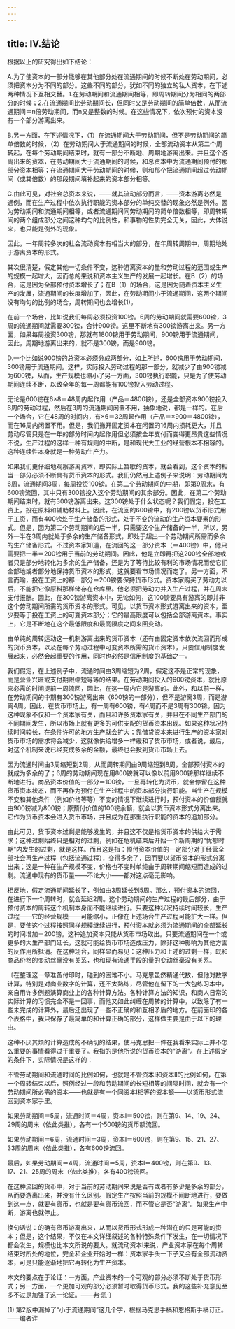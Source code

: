 ```yaml
---
---
---
```

title: Ⅳ.结论
---



根据以上的研究得出如下结论：

A.为了使资本的一部分能够在其他部分处在流通期间的时候不断处在劳动期间，必须把资本分为不同的部分。这些不同的部分，犹如不同的独立的私人资本，在下述两种情况下互相交替。1.在劳动期间和流通期间相等，即周转期间分为相同的两部分的时候；2.在流通期间比劳动期间长，但同时又是劳动期间的简单倍数，从而流通期间＝n倍劳动期间，而n又是整数的时候。在这些情况下，依次预付的资本没有一个部分游离出来。

B.另一方面，在下述情况下，（1）在流通期间大于劳动期间，但不是劳动期间的简单倍数的时候，（2）在劳动期间大于流通期间的时候，全部流动资本从第二个周转起，在每个劳动期间结束时，就有一部分不断地、周期地游离出来。并且这个游离出来的资本，在劳动期间大于流通期间的时候，和总资本中为流通期间预付的那部分资本相等；在流通期间大于劳动期间的时候，则和那个把流通期间超过劳动期间（或其倍数）的那段期间填补起来的资本部分相等。

C.由此可见，对社会总资本来说，——就其流动部分而言，——资本游离必然是通例，而在生产过程中依次执行职能的资本部分的单纯交替的现象必然是例外。因为劳动期间和流通期间相等，或者流通期间同劳动期间的简单倍数相等，即周转期间的两个组成部分之间这种均匀的比例性，和事物的性质完全无关，因此，大体说来，也只能是例外的现象。

因此，一年周转多次的社会流动资本有相当大的部分，在年周转周期中，周期地处于游离资本的形式。

其次很清楚，假定其他一切条件不变，这种游离资本的量和劳动过程的范围或生产的规模一起增大，因而总的来说和资本主义生产的发展一起增长。在B（2）的场合，这是因为全部预付资本增长了；在B（1）的场合，这是因为随着资本主义生产的发展，流通期间的长度增加了，因此，在劳动期间小于流通期间，这两个期间没有均匀的比例的场合，周转期间也会增长(1)。

在前一个场合，比如说我们每周必须投资100镑。6周的劳动期间就需要600镑，3周的流通期间就需要300镑，合计900镑。这里不断地有300镑游离出来。另一方面，如果每周投资300镑，那就有1800镑用于劳动期间，900镑用于流通期间，因此，周期地游离出来的，就不是300镑，而是900镑。

D.一个比如说900镑的总资本必须分成两部分，如上所述，600镑用于劳动期间，300镑用于流通期间。这样，实际投入劳动过程的那一部分，就减少了由900镑减为600镑，从而，生产规模也缩小了另一方面，300镑执行职能，只是为了使劳动期间连续不断，以致全年的每一周都能有100镑投入劳动过程。

无论是600镑在6×8＝48周内起作用（产品＝4800镑），还是全部资本900镑投入6周的劳动过程，然后在3周的流通期间闲置不用，抽象地说，都是一样的。在后一个场合，它在48周的时间内，有×6＝32周起作用（产品＝×900＝4800镑），而在16周内闲置不用。但是，我们撇开固定资本在闲置的16周内损耗更大，并且劳动尽管只是在一年的部分时间内起作用但必须按全年支付而变得更昂贵这些情况不说，生产过程的这样一种有规则的中断，是和现代大工业的经营根本不相容的。这种连续性本身就是一种劳动生产力。

如果我们更仔细地观察游离资本，即实际上暂歇的资本，就会看到，这个资本的相当一部分必须不断具有货币资本的形式。我们仍然用上述例子来说明：劳动期间为6周，流通期间3周，每周投资100镑。在第二个劳动期间的中期，即第9周末，有600镑流回，其中只有300镑投入这个劳动期间的其余部分。因此，在第二个劳动期间结束时，就有300镑游离出来。这300镑处于什么状态呢？我们假定，投在工资上，投在原料和辅助材料上。因此，在流回的600镑中，有200镑以货币形式用于工资，而有400镑处于生产储备的形式，处于不变的流动的生产资本要素的形式。但是，因为第二个劳动期间的后一半，只需要这个生产储备的一半，所以，另外一半在3周内就处于多余的生产储备形式，即处于超出一个劳动期间所需而多余的生产储备形式。不过资本家知道，在流回的这一部分资本（＝400镑）中，他只需要把一半＝200镑用于当前的劳动期间。因此，他是立即再把这200镑全部地或者只是部分地转化为多余的生产储备，还是为了等待比较有利的市场情况而使它们全部地或者部分地保持货币资本的形式，这就要看市场情况而定了。另一方面，不言而喻，投在工资上的那一部分＝200镑要保持货币形式。资本家购买了劳动力以后，不能把它像原料那样储存在仓库里。他必须把劳动力并入生产过程，并在周末支付报酬。因此，在300镑游离资本中，无论如何，这100镑要具有游离的即并非这个劳动期间所需的货币资本的形式。可见，以货币资本形式游离出来的资本，至少要等于投在工资上的可变资本部分；它的最高限度可以包括全部游离资本。事实上，它是不断地在这个最低限度和最高限度之间来回变动。

由单纯的周转运动这一机制游离出来的货币资本（还有由固定资本依次流回而形成的货币资本，以及在每个劳动过程中可变资本所需的货币资本），只要信用制度发展起来，必然会起重要的作用，同时也必然是信用制度的基础之一。

我们假定，在上述例子中，流通时间由3周缩短为2周，假定这不是正常的现象，而是营业兴旺或支付期限缩短等等的结果。在劳动期间投入的600镑资本，就比原来必需的时间提前一周流回，因此，在这一周内它是游离的。此外，和以前一样，在劳动期间的中期有300镑游离出来（600镑的一部分），但不是游离3周，而是游离4周。因此，在货币市场上，有一周有600镑，有4周而不是3周有300镑。因为这种现象不仅和一个资本家有关，而且和许多资本家有关，并且在不同生产部门的不同期间发生，所以市场上就有更多的可供支配的货币资本出现。如果这种状况持续时间较长，在条件许可的地方生产就会扩大；靠借贷资本来进行生产的资本家对货币市场的需求将会减少，这就像供给增多一样缓和了货币市场，或者说，最后，对这个机制来说已经变成多余的金额，最终也会投到货币市场上去。

因为流通时间由3周缩短到2周，从而周转期间由9周缩短到8周，全部预付资本的就成为多余的了；6周的劳动期间现在用800镑就可以像以前用900镑那样继续不断地进行。商品资本价值的一部分＝100镑，一旦再转化为货币，就会停留在这种货币资本状态，而不再作为预付在生产过程中的资本部分执行职能。当生产在规模不变和其他条件（例如价格等等）不变的情况下继续进行时，预付资本的价值额就由900镑减为800镑；原预付价值的100镑余额，就会以货币资本形式分离出来。它作为货币资本会进入货币市场，并且成为在那里执行职能的资本的追加部分。

由此可见，货币资本过剩是能够发生的，并且这不仅是指货币资本的供给大于需求；这种过剩始终只是相对的过剩，例如在危机结束后开始一个新周期的“忧郁时期”内发生的过剩，就是这样。而且这是指：预付资本价值的一定部分对于经营全部社会再生产过程（包括流通过程），变得多余了，因而要以货币资本的形式分离出来；这是一种在生产规模不变，价格也不变时单纯由于周转期间缩短而造成的过剩。流通中现有的货币量——不论大小——都对这点毫无影响。

相反地，假定流通期间延长了，例如由3周延长到5周。那么，预付资本的流回，在进行下一个周转时，就会延迟2周。这个劳动期间的生产过程的最后部分，由于预付资本的周转这个机制本身而不能继续进行。只要这种状况持续时间较长，生产过程——它的经营规模——可能缩小，正像在上述场合生产过程可能扩大一样。但是，要使这个过程按照同样规模继续进行，预付资本就必须为流通期间的全部延长的时间增加＝200镑。这种追加资本只能从货币市场取出。只要流通期间在一个或更多的大生产部门延长，这就可能给货币市场造成压力，除非这种影响为其他方面的反作用所抵消。在这种场合，同样显而易见：这种压力和上述的过剩一样，既和商品价格的变动丝毫没有关系，也和现有流通手段的量的变动丝毫没有关系。

〔在整理这一章准备付印时，碰到的困难不小。马克思虽然精通代数，但他对数字计算，特别是对商业数字的计算，还不太熟练，尽管他在留下的一大包练习本中，亲自用许多例题演算商业上的各种计算方法。各种计算方法的知识，和商人日常的实际计算的习惯完全不是一回事，而他又如此纠缠在周转的计算中，以致除了有一些未完成的计算外，最后还出现了一些不正确的和互相矛盾的地方。在前面印的各个表格中，我只保存了最简单的和计算正确的部分，这样做主要是由于以下的理由。

这种不厌其烦的计算造成的不确切的结果，使马克思把一件在我看来实际上并不怎么重要的事情看得过于重要了。我指的是他所说的货币资本的“游离”。在上述假定的条件下，实际情况是这样的：

不管劳动期间和流通时间的比例如何，也就是不管资本Ⅰ和资本Ⅱ的比例如何，在第一个周转结束以后，照例经过一段和劳动期间的长短相等的间隔时间，就会有一个劳动期间所必需的资本——也就是有一个同资本Ⅰ相等的资本额——以货币形式流回到资本家手里。

如果劳动期间＝5周，流通时间＝4周，资本Ⅰ＝500镑，则在第9、14、19、24、29周的周末（依此类推），各有一个500镑的货币额流回。

如果劳动期间＝6周，流通时间＝3周，资本Ⅰ＝600镑，则在第9、15、21、27、33周的周末（依此类推），各有600镑流回。

最后，如果劳动期间＝4周，流通时间＝5周，资本Ⅰ＝400镑，则在第9、13、17、21、25周的周末（依此类推），各有400镑流回。

在这种流回的货币中，对于当前的劳动期间来说是否有或者有多少是多余的部分，从而要游离出来，并没有什么区别。假定生产按照当前的规模不间断地进行，要做到这一点，就要有货币，也就是要有货币流回，而不管它是否“游离”。如果生产中断，游离也就停止。

换句话说：的确有货币游离出来，从而以货币形式形成一种潜在的只是可能的资本；但是，这个结果，不仅在本文详细叙述的各种特殊条件下发生，在一切情况下都会发生，规模也比本文所说的要大。就流动资本Ⅰ来说，产业资本家在每个周转结束时所处的地位，完全和企业开始时一样：资本家手头一下子又会有全部流动资本，可是只能逐渐地把它再转化为生产资本。

本文的要点在于论证：一方面，产业资本的一个可观的部分必须不断处于货币形式；另一方面，一个更加可观的部分必须暂时取得货币形式。我的这些补充意见至多不过是加强了这一论证。——弗·恩·〕

(1) 第2版中漏掉了“小于流通期间”这几个字，根据马克思手稿和恩格斯手稿订正。——编者注